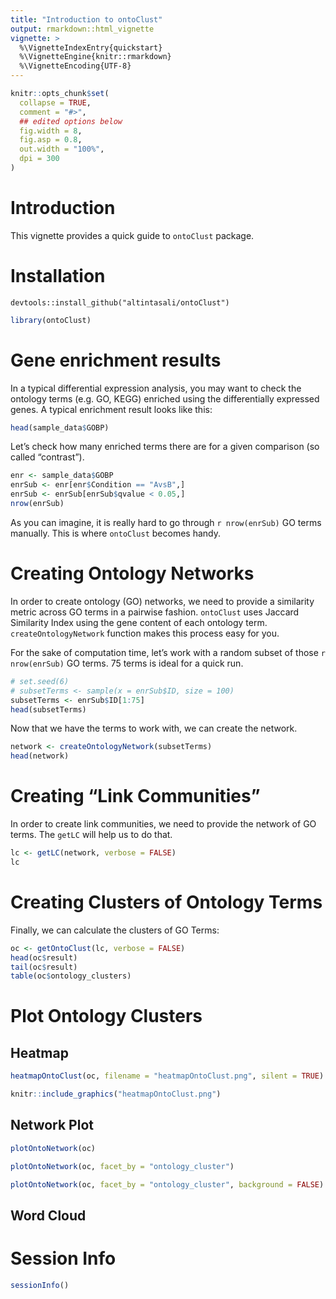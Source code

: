 ```yaml
---
title: "Introduction to ontoClust"
output: rmarkdown::html_vignette
vignette: >
  %\VignetteIndexEntry{quickstart}
  %\VignetteEngine{knitr::rmarkdown}
  %\VignetteEncoding{UTF-8}
---
```


```r
knitr::opts_chunk$set(
  collapse = TRUE,
  comment = "#>", 
  ## edited options below
  fig.width = 8,
  fig.asp = 0.8,
  out.width = "100%",
  dpi = 300
)
```

# Introduction
This vignette provides a quick guide to ``ontoClust`` package.

# Installation


```
devtools::install_github("altintasali/ontoClust")
```

```r
library(ontoClust)
```

# Gene enrichment results
In a typical differential expression analysis, you may want to check the ontology terms (e.g. GO, KEGG) enriched using the differentially expressed genes. A typical enrichment result looks like this:

```r
head(sample_data$GOBP)
```

Let's check how many enriched terms there are for a given comparison (so called "contrast").
```r
enr <- sample_data$GOBP
enrSub <- enr[enr$Condition == "AvsB",]
enrSub <- enrSub[enrSub$qvalue < 0.05,]
nrow(enrSub)
```

As you can imagine, it is really hard to go through `r nrow(enrSub)` GO terms manually. This is where ``ontoClust`` becomes handy.

# Creating Ontology Networks 
In order to create ontology (GO) networks, we need to provide a similarity metric across GO terms in a pairwise fashion. ``ontoClust`` uses Jaccard Similarity Index using the gene content of each ontology term. ``createOntologyNetwork`` function makes this process easy for you. 

For the sake of computation time, let's work with a random subset of those `r nrow(enrSub)` GO terms. 75 terms is ideal for a quick run. 

```r
# set.seed(6)
# subsetTerms <- sample(x = enrSub$ID, size = 100)
subsetTerms <- enrSub$ID[1:75]
head(subsetTerms)
```

Now that we have the terms to work with, we can create the network.
```r
network <- createOntologyNetwork(subsetTerms)
head(network)
```

# Creating "Link Communities" 
In order to create link communities, we need to provide the network of GO terms. The ``getLC`` will help us to do that.

```r
lc <- getLC(network, verbose = FALSE)
lc
```

# Creating Clusters of Ontology Terms
Finally, we can calculate the clusters of GO Terms:

```r
oc <- getOntoClust(lc, verbose = FALSE)
head(oc$result)
tail(oc$result)
table(oc$ontology_clusters)
```

# Plot Ontology Clusters
## Heatmap 
```r
heatmapOntoClust(oc, filename = "heatmapOntoClust.png", silent = TRUE)
```
```r
knitr::include_graphics("heatmapOntoClust.png")
```
## Network Plot
```r
plotOntoNetwork(oc)
```

```r
plotOntoNetwork(oc, facet_by = "ontology_cluster")
```
```r
plotOntoNetwork(oc, facet_by = "ontology_cluster", background = FALSE)
```


## Word Cloud


# Session Info
```r
sessionInfo()
```
